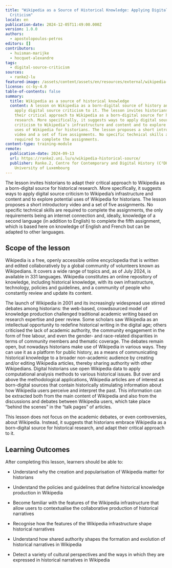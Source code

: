 ```yaml
---
title: "Wikipedia as a Source of Historical Knowledge: Applying Digital Source
  Criticism"
locale: en
publication-date: 2024-12-05T11:49:00.000Z
version: 1.0.0
authors:
  - apostolopoulos-petros
editors: []
contributors:
  - huisman-marijke
  - hocquet-alexandre
tags:
  - digital-source-criticism
sources:
  - ranke2-lu
featured-image: /assets/content/assets/en/resources/external/wikipedia-as-a-source-of-historical-knowledge-applying-digital-source-criticism/featured-image.jpg
license: cc-by-4.0
table-of-contents: false
summary:
  title: Wikipedia as a source of historical knowledge
  content: A lesson on Wikipedia as a born-digital source of history and how to
    apply digital source criticism to it. The lesson invites historians to adapt
    their critical approach to Wikipedia as a born-digital source for historical
    research. More specifically, it suggests ways to apply digital source
    criticism to Wikipedia’s infrastructure and content and to explore potential
    uses of Wikipedia for historians. The lesson proposes a short introductory
    video and a set of five assignments. No specific technical skills are
    required to complete the assignments.
content-type: training-module
remote:
  publication-date: 2024-09-13
  url: https://ranke2.uni.lu/u/wikipedia-historical-source/
  publisher: Ranke.2, Centre for Contemporary and Digital History (C²DH),
    University of Luxembourg
---
```

The lesson invites historians to adapt their critical approach to Wikipedia as a born-digital source for historical research. More specifically, it suggests ways to apply digital source criticism to Wikipedia’s infrastructure and content and to explore potential uses of Wikipedia for historians. The lesson proposes a short introductory video and a set of five assignments. No specific technical skills are required to complete the assignments, the only requirements being an internet connection and, ideally, knowledge of a second language (in addition to English) to complete the fifth assignment, which is based here on knowledge of English and French but can be adapted to other languages.

## Scope of the lesson

Wikipedia is a free, openly accessible online encyclopedia that is written and edited collaboratively by a global community of volunteers known as Wikipedians. It covers a wide range of topics and, as of July 2024, is available in 331 languages. Wikipedia constitutes an online repository of knowledge, including historical knowledge, with its own infrastructure, technology, policies and guidelines, and a community of people who constantly review and update its content.

The launch of Wikipedia in 2001 and its increasingly widespread use stirred debates among historians: the web-based, crowdsourced model of knowledge production challenged traditional academic writing based on research expertise and peer review. Some scholars saw Wikipedia as an intellectual opportunity to redefine historical writing in the digital age; others criticised the lack of academic authority, the community engagement in the form of free labour, and even the gender- and race-related disparities in terms of community members and thematic coverage. The debates remain open, but nowadays historians make use of Wikipedia in various ways. They can use it as a platform for public history, as a means of communicating historical knowledge to a broader non-academic audience by creating and/or editing Wikipedia articles, thereby sharing authority with other Wikipedians. Digital historians use open Wikipedia data to apply computational analysis methods to various historical issues. But over and above the methodological applications, Wikipedia articles are of interest as born-digital sources that contain historically stimulating information about how Wikipedia users perceive and interpret the past. This information can be extracted both from the main content of Wikipedia and also from the discussions and debates between Wikipedia users, which take place “behind the scenes” in the “talk pages” of articles.

This lesson does not focus on the academic debates, or even controversies, about Wikipedia. Instead, it suggests that historians embrace Wikipedia as a born-digital source for historical research, and adapt their critical approach to it.

## Learning Outcomes

After completing this lesson, learners should be able to:

* Understand why the creation and popularisation of Wikipedia matter for historians
* Understand the policies and guidelines that define historical knowledge production in Wikipedia
* Become familiar with the features of the Wikipedia infrastructure that allow users to contextualise the collaborative production of historical narratives
* Recognise how the features of the Wikipedia infrastructure shape historical narratives
* Understand how shared authority shapes the formation and evolution of historical narratives in Wikipedia
* Detect a variety of cultural perspectives and the ways in which they are expressed in historical narratives in Wikipedia

  <ExternalResource
    title="Interested in learning more?"
    subtitle="Check out 'Wikipedia as a Source of Historical Knowledge: Applying Digital Source
  Criticism'"
    url="https://ranke2.uni.lu/u/wikipedia-historical-source/"
  />
